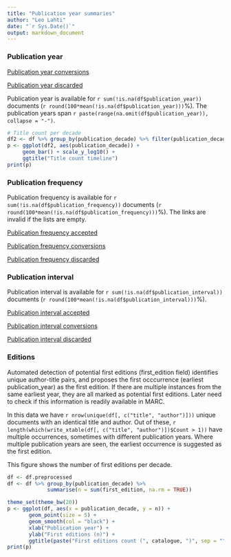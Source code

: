 ```yaml
---
title: "Publication year summaries"
author: "Leo Lahti"
date: "`r Sys.Date()`"
output: markdown_document
---
```



### Publication year

[Publication year conversions](output.tables/publication_year_conversion.csv)

[Publication year discarded](output.tables/publication_year_discarded.csv)

Publication year is available for `r sum(!is.na(df$publication_year))` documents (`r round(100*mean(!is.na(df$publication_year)))`%). The publication years span `r paste(range(na.omit(df$publication_year)), collapse = "-")`.

```r
# Title count per decade
df2 <- df %>% group_by(publication_decade) %>% filter(publication_decade < 2010) 
p <- ggplot(df2, aes(publication_decade)) +
     geom_bar() + scale_y_log10() +
     ggtitle("Title count timeline")
print(p)
```

### Publication frequency

Publication frequency is available for `r sum(!is.na(df$publication_frequency))` documents (`r round(100*mean(!is.na(df$publication_frequency)))`%). The links are invalid if the lists are empty.

[Publication frequency accepted](output.tables/publication_frequency_discarded.csv)

[Publication frequency conversions](output.tables/publication_frequency_conversion.csv)

[Publication frequency discarded](output.tables/publication_frequency_discarded.csv)


### Publication interval

Publication interval is available for `r sum(!is.na(df$publication_interval))` documents (`r round(100*mean(!is.na(df$publication_interval)))`%). 

[Publication interval accepted](output.tables/publication_interval_discarded.csv)

[Publication interval conversions](output.tables/publication_interval_conversion.csv)

[Publication interval discarded](output.tables/publication_interval_discarded.csv)


### Editions

Automated detection of potential first editions (first_edition field)
identifies unique author-title pairs, and proposes the first
occcurrence (earliest publication_year) as the first edition. If there
are multiple instances from the same earliest year, they are all
marked as potential first editions. Later need to check if this
information is readily available in MARC.

In this data we have `r nrow(unique(df[, c("title", "author")]))`
unique documents with an identical title and author. Out of these,
`r length(which(write_xtable(df[, c("title", "author")])$Count > 1))`
have multiple occurrences, sometimes with different publication years.
Where multiple publication years are seen, the earliest occurrence is
suggested as the first edition.

This figure shows the number of first editions per decade.

```r
df <- df.preprocessed
df <- df %>% group_by(publication_decade) %>%
             summarise(n = sum(first_edition, na.rm = TRUE))

theme_set(theme_bw(20))
p <- ggplot(df, aes(x = publication_decade, y = n)) +
       geom_point(size = 5) +
       geom_smooth(col = "black") + 
       xlab("Publication year") +
       ylab("First editions (n)") +
       ggtitle(paste("First editions count (", catalogue, ")", sep = ""))
print(p)
```


